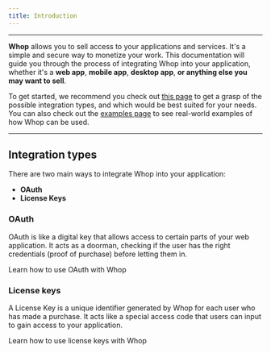 ```yaml
---
title: Introduction
---
```


---

**Whop** allows you to sell access to your applications and services. It's a simple and secure way to monetize your work. This documentation will guide you through the process of integrating Whop into your application, whether it's a **web app**, **mobile app**, **desktop app**, **or anything else you may want to sell**.

To get started, we recommend you check out [this page](/oauth-license) to get a grasp of the possible integration types, and which would be best suited for your needs. You can also check out the [examples page](/examples) to see real-world examples of how Whop can be used.

---

## Integration types

There are two main ways to integrate Whop into your application:

- **OAuth**
- **License Keys**

### OAuth

OAuth is like a digital key that allows access to certain parts of your web application. It acts as a doorman, checking if the user has the right credentials (proof of purchase) before letting them in.

<Card title="OAuth" icon="user" href="/oauth">
  Learn how to use OAuth with Whop
</Card>

### License keys

A License Key is a unique identifier generated by Whop for each user who has made a purchase. It acts like a special access code that users can input to gain access to your application.

<Card title="License Keys" icon="key" href="/license-keys">
  Learn how to use license keys with Whop
</Card>
